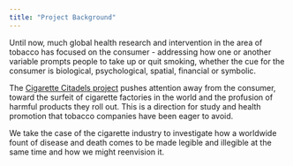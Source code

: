 ```yaml
---
title: "Project Background"
---
```


Until now, much global health research and intervention in the area of tobacco has focused on the consumer - addressing how one or another variable prompts people to take up or quit smoking, whether the cue for the consumer is biological, psychological, spatial, financial or symbolic. 

The [Cigarette Citadels project](https://web.stanford.edu/group/tobaccoprv/cgi-bin/wp/) pushes attention away from the consumer, toward the surfeit of cigarette factories in the world and the profusion of harmful products they roll out. This is a direction for study and health promotion that tobacco companies have been eager to avoid.

We take the case of the cigarette industry to investigate how a worldwide fount of disease and death comes to be made legible and illegible at the same time and how we might reenvision it.

